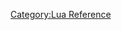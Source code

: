{{todo|Incorporate https://spaceboyz.net/svn/aegisub/trunk/automation/v4-docs/misc.txt here}}

[[Category:Lua Reference]]